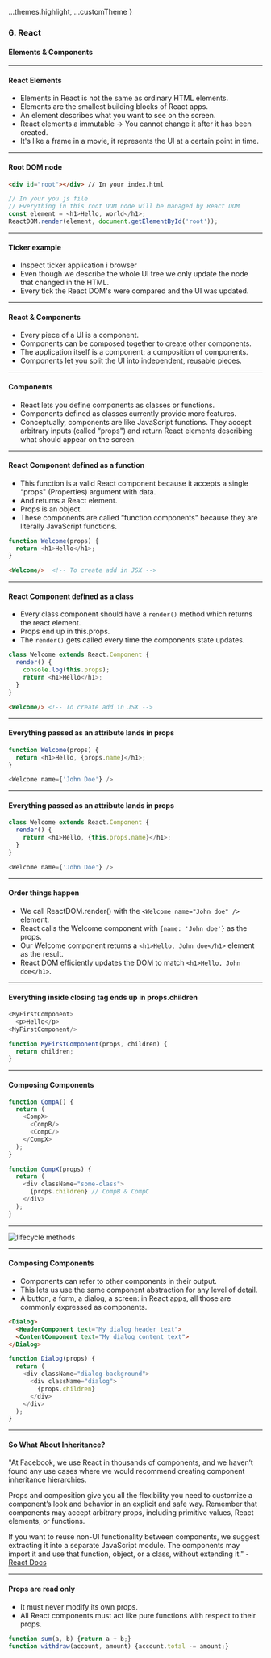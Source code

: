 
  ...themes.highlight,
  ...customTheme
}



### 6. React
#### Elements & Components


---

#### React Elements

* Elements in React is not the same as ordinary HTML elements.
* Elements are the smallest building blocks of React apps.
* An element describes what you want to see on the screen.
* React elements a immutable -> You cannot change it after it has been created.
* It's like a frame in a movie, it represents the UI at a certain point in time.


---

####  Root DOM node
```HTML
<div id="root"></div> // In your index.html
```
```JavaScript
// In your you js file
// Everything in this root DOM node will be managed by React DOM
const element = <h1>Hello, world</h1>;
ReactDOM.render(element, document.getElementById('root'));
```


---

#### Ticker example

* Inspect ticker application i browser
* Even though we describe the whole UI tree we only update the node that changed in the HTML.
* Every tick the React DOM's were compared and the UI was updated.


---

#### React & Components

* Every piece of a UI is a component.
* Components can be composed together to create other components.
* The application itself is a component: a composition of components.
* Components let you split the UI into independent, reusable pieces.


---

#### Components

* React lets you define components as classes or functions.
* Components defined as classes currently provide more features.
* Conceptually, components are like JavaScript functions. They accept arbitrary inputs (called “props") and return React elements describing what should appear on the screen.


---

####  React Component defined as a function

* This function is a valid React component because it accepts a single “props" (Properties) argument with data.
* And returns a React element.
* Props is an object.
* These components are called “function components" because they are literally JavaScript functions.

```JavaScript
function Welcome(props) {
  return <h1>Hello</h1>;
}
```
```HTML
<Welcome/>  <!-- To create add in JSX -->
```


---

####  React Component defined as a class

* Every class component should have a ```render()``` method which returns the react element.
* Props end up in this.props.
* The ```render()``` gets called every time the components state updates.

```JavaScript
class Welcome extends React.Component {
  render() {
    console.log(this.props);
    return <h1>Hello</h1>;
  }
}
```
```HTML
<Welcome/> <!-- To create add in JSX -->
```


---

####  Everything passed as an attribute lands in props

```JavaScript
function Welcome(props) {
  return <h1>Hello, {props.name}</h1>;
}
```
```JavaScript
<Welcome name={'John Doe'} />
```


---

####  Everything passed as an attribute lands in props

```JavaScript
class Welcome extends React.Component {
  render() {
    return <h1>Hello, {this.props.name}</h1>;
  }
}
```
```JavaScript
<Welcome name={'John Doe'} />
```


---

####  Order things happen

* We call ReactDOM.render() with the ```<Welcome name="John doe" />``` element.
* React calls the Welcome component with ```{name: 'John doe'}``` as the props.
* Our Welcome component returns a ```<h1>Hello, John doe</h1>``` element as the result.
* React DOM efficiently updates the DOM to match ```<h1>Hello, John doe</h1>```.


---

####  Everything inside closing tag ends up in props.children

```JavaScript
<MyFirstComponent>
  <p>Hello</p>
<MyFirstComponent/>
```
```JavaScript
function MyFirstComponent(props, children) {
  return children;
}
```


---

####  Composing Components

```JavaScript
function CompA() {
  return (
    <CompX>
      <CompB/>
      <CompC/>
    </CompX>
  );
}
```

```JavaScript
function CompX(props) {
  return (
    <div className="some-class">
      {props.children} // CompB & CompC
    </div>
  );
}
```


---

<img src={img1} alt="lifecycle methods"/>


---

####  Composing Components

* Components can refer to other components in their output. 
* This lets us use the same component abstraction for any level of detail. 
* A button, a form, a dialog, a screen: in React apps, all those are commonly expressed as components.

```HTML
<Dialog>
  <HeaderComponent text="My dialog header text">
  <ContentComponent text="My dialog content text">
</Dialog>
```

```JavaScript
function Dialog(props) {
  return (
    <div className="dialog-background">
      <div className="dialog">
        {props.children}
      </div>
    </div>
  );
}
```


---

#### So What About Inheritance?
"At Facebook, we use React in thousands of components, and we haven’t found any use cases where we would recommend creating component inheritance hierarchies.

Props and composition give you all the flexibility you need to customize a component’s look and behavior in an explicit and safe way. Remember that components may accept arbitrary props, including primitive values, React elements, or functions.

If you want to reuse non-UI functionality between components, we suggest extracting it into a separate JavaScript module. The components may import it and use that function, object, or a class, without extending it." - <a href="https://reactjs.org/docs/composition-vs-inheritance.html" target="_blank">React Docs</a>


---

#### Props are read only

* It must never modify its own props.
* All React components must act like pure functions with respect to their props.

```JavaScript
function sum(a, b) {return a + b;}
function withdraw(account, amount) {account.total -= amount;}
```